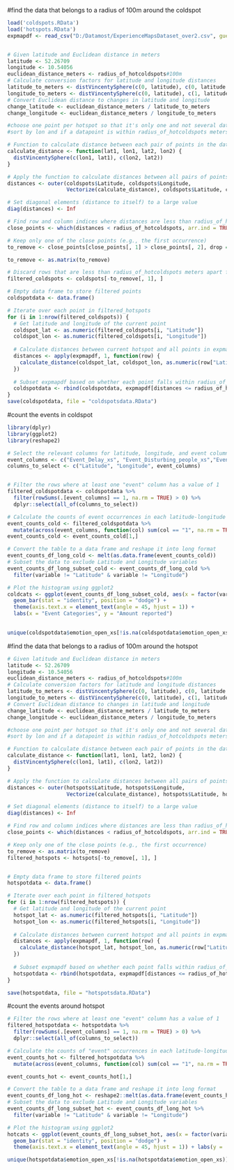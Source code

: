 
#find the data that belongs to a radius of 100m around the coldspot
```{r}
load('coldspots.RData')
load('hotspots.RData')
expmapdf <- read_csv("D:/Datamost/ExperienceMapsDataset_over2.csv", guess_max = 100000)


# Given latitude and Euclidean distance in meters
latitude <- 52.26709
longitude <- 10.54056
euclidean_distance_meters <- radius_of_hotcoldspots#100m
# Calculate conversion factors for latitude and longitude distances
latitude_to_meters <- distVincentySphere(c(0, latitude), c(0, latitude + 1))
longitude_to_meters <- distVincentySphere(c(0, latitude), c(1, latitude))
# Convert Euclidean distance to changes in latitude and longitude
change_latitude <- euclidean_distance_meters / latitude_to_meters
change_longitude <- euclidean_distance_meters / longitude_to_meters

#choose one point per hotspot so that it's only one and not several data points in one area
#sort by lon and if a datapoint is within radius_of_hotcoldspots meters are delete them

# Function to calculate distance between each pair of points in the dataset
calculate_distance <- function(lat1, lon1, lat2, lon2) {
  distVincentySphere(c(lon1, lat1), c(lon2, lat2))
}

# Apply the function to calculate distances between all pairs of points
distances <- outer(coldspots$Latitude, coldspots$Longitude, 
                   Vectorize(calculate_distance), coldspots$Latitude, coldspots$Longitude)

# Set diagonal elements (distance to itself) to a large value
diag(distances) <- Inf

# Find row and column indices where distances are less than radius_of_hotcoldspots
close_points <- which(distances < radius_of_hotcoldspots, arr.ind = TRUE)

# Keep only one of the close points (e.g., the first occurrence)
to_remove <- close_points[close_points[, 1] > close_points[, 2], drop = FALSE ]

to_remove <- as.matrix(to_remove)

# Discard rows that are less than radius_of_hotcoldspots meters apart from one another
filtered_coldspots <- coldspots[-to_remove[, 1], ]

# Empty data frame to store filtered points
coldspotdata <- data.frame()

# Iterate over each point in filtered_hotspots
for (i in 1:nrow(filtered_coldspots)) {
  # Get latitude and longitude of the current point
  coldspot_lat <- as.numeric(filtered_coldspots[i, "Latitude"])
  coldspot_lon <- as.numeric(filtered_coldspots[i, "Longitude"])
  
  # Calculate distances between current hotspot and all points in expmapdf
  distances <- apply(expmapdf, 1, function(row) {
    calculate_distance(coldspot_lat, coldspot_lon, as.numeric(row["Latitude"]), as.numeric(row["Longitude"]))
  })
  
  # Subset expmapdf based on whether each point falls within radius_of_hotcoldspots
  coldspotdata <- rbind(coldspotdata, expmapdf[distances <= radius_of_hotcoldspots, ])
}
save(coldspotdata, file = "coldspotsdata.RData")
```


#count the events in coldspot
```{r}
library(dplyr)
library(ggplot2)
library(reshape2)

# Select the relevant columns for latitude, longitude, and event columns
event_columns <- c("Event_Delay_xs", "Event_Disturbing_people_xs","Event_Negative_Driving_xs","Event_Infrastructure_xs" ,"Event_Positive_Interaction_xs" ,    "Event_Media_Entertainment_xs" ,"Event_Reached_xs" ,"Event_Discomfort_xs","Event_Comfortable_xs", "Event_Beautiful_xs")
columns_to_select <- c("Latitude", "Longitude", event_columns)


# Filter the rows where at least one "event" column has a value of 1
filtered_coldspotdata <- coldspotdata %>%
  filter(rowSums(.[event_columns] == 1, na.rm = TRUE) > 0) %>%
  dplyr::select(all_of(columns_to_select))

# Calculate the counts of event occurrences in each latitude-longitude area
event_counts_cold <- filtered_coldspotdata %>%
  mutate(across(event_columns, function(col) sum(col == "1", na.rm = TRUE)))
event_counts_cold <- event_counts_cold[1,]

# Convert the table to a data frame and reshape it into long format
event_counts_df_long_cold <- melt(as.data.frame(event_counts_cold))
# Subset the data to exclude Latitude and Longitude variables
event_counts_df_long_subset_cold <- event_counts_df_long_cold %>%
  filter(variable != "Latitude" & variable != "Longitude")

# Plot the histogram using ggplot2
coldcats <- ggplot(event_counts_df_long_subset_cold, aes(x = factor(variable), y = value)) +
  geom_bar(stat = "identity", position = "dodge") +
  theme(axis.text.x = element_text(angle = 45, hjust = 1)) +
  labs(x = "Event Categories", y = "Amount reported")
  

unique(coldspotdata$emotion_open_xs[!is.na(coldspotdata$emotion_open_xs)])


```






#find the data that belongs to a radius of 100m around the hotspot
```{r}
# Given latitude and Euclidean distance in meters
latitude <- 52.26709
longitude <- 10.54056
euclidean_distance_meters <- radius_of_hotcoldspots#100m
# Calculate conversion factors for latitude and longitude distances
latitude_to_meters <- distVincentySphere(c(0, latitude), c(0, latitude + 1))
longitude_to_meters <- distVincentySphere(c(0, latitude), c(1, latitude))
# Convert Euclidean distance to changes in latitude and longitude
change_latitude <- euclidean_distance_meters / latitude_to_meters
change_longitude <- euclidean_distance_meters / longitude_to_meters

#choose one point per hotspot so that it's only one and not several data points in one area
#sort by lon and if a datapoint is within radius_of_hotcoldspots meters are delete them

# Function to calculate distance between each pair of points in the dataset
calculate_distance <- function(lat1, lon1, lat2, lon2) {
  distVincentySphere(c(lon1, lat1), c(lon2, lat2))
}

# Apply the function to calculate distances between all pairs of points
distances <- outer(hotspots$Latitude, hotspots$Longitude, 
                   Vectorize(calculate_distance), hotspots$Latitude, hotspots$Longitude)

# Set diagonal elements (distance to itself) to a large value
diag(distances) <- Inf

# Find row and column indices where distances are less than radius_of_hotcoldspots
close_points <- which(distances < radius_of_hotcoldspots, arr.ind = TRUE)

# Keep only one of the close points (e.g., the first occurrence)
to_remove <- as.matrix(to_remove)
filtered_hotspots <- hotspots[-to_remove[, 1], ]


# Empty data frame to store filtered points
hotspotdata <- data.frame()

# Iterate over each point in filtered_hotspots
for (i in 1:nrow(filtered_hotspots)) {
  # Get latitude and longitude of the current point
  hotspot_lat <- as.numeric(filtered_hotspots[i, "Latitude"])
  hotspot_lon <- as.numeric(filtered_hotspots[i, "Longitude"])
  
  # Calculate distances between current hotspot and all points in expmapdf
  distances <- apply(expmapdf, 1, function(row) {
    calculate_distance(hotspot_lat, hotspot_lon, as.numeric(row["Latitude"]), as.numeric(row["Longitude"]))
  })
  
  # Subset expmapdf based on whether each point falls within radius_of_hotcoldspots
  hotspotdata <- rbind(hotspotdata, expmapdf[distances <= radius_of_hotcoldspots, ])
}

save(hotspotdata, file = "hotspotsdata.RData")
```

#count the events around hotspot
```{r}
# Filter the rows where at least one "event" column has a value of 1
filtered_hotspotdata <- hotspotdata %>%
  filter(rowSums(.[event_columns] == 1, na.rm = TRUE) > 0) %>%
  dplyr::select(all_of(columns_to_select))

# Calculate the counts of "event" occurrences in each latitude-longitude area
event_counts_hot <- filtered_hotspotdata %>%
  mutate(across(event_columns, function(col) sum(col == "1", na.rm = TRUE)))

event_counts_hot <- event_counts_hot[1,]

# Convert the table to a data frame and reshape it into long format
event_counts_df_long_hot <- reshape2::melt(as.data.frame(event_counts_hot))
# Subset the data to exclude Latitude and Longitude variables
event_counts_df_long_subset_hot <- event_counts_df_long_hot %>%
  filter(variable != "Latitude" & variable != "Longitude")

# Plot the histogram using ggplot2
hotcats <- ggplot(event_counts_df_long_subset_hot, aes(x = factor(variable), y = value)) +
  geom_bar(stat = "identity", position = "dodge") +
  theme(axis.text.x = element_text(angle = 45, hjust = 1)) + labs(y = 'Amount reported', x = 'Event categories')

unique(hotspotdata$emotion_open_xs[!is.na(hotspotdata$emotion_open_xs)])


```